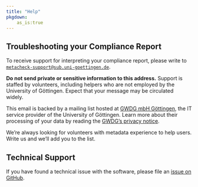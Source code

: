 ```yaml
---
title: "Help"
pkgdown:
    as_is:true
---
```


## Troubleshooting your Compliance Report

To receive support for interpreting your compliance report, please write to [`metacheck-support@sub.uni-goettingen.de`](mailto:metacheck-support@sub-uni-goettingen.de).

<div class="alert alert-warning" role="alert">
  **Do not send private or sensitive information to this address.**
  Support is staffed by volunteers, including helpers who are not employed by the University of Göttingen.
  Expect that your message may be circulated widely.
</div>

This email is backed by a mailing list hosted at [GWDG mbH Göttingen](http://gwdg.de), the IT service provider of the University of Göttingen.
Learn more about their processing of your data by reading the [GWDG's privacy notice](https://www.gwdg.de/privacy-notice).

We're always looking for volunteers with metadata experience to help users.
Write us and we'll add you to the list.


## Technical Support

If you have found a technical issue with the software, please file an [issue on GitHub](https://github.com/subugoe/metacheck).
